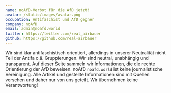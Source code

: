 ```yaml
---
name: noAfD-Verbot für die AfD jetzt!
avatar: /static/images/avatar.png
occupation: Antifaschist und AfD gegner
company: noAfD
email: admin@noafd.world
twitter: https://twitter.com/real_airbauer
github: https://github.com/real-airbauer
---
```


Wir sind klar antifaschistisch orientiert, allerdings in unserer Neutralität nicht Teil der Antifa o.ä. Gruppierungen. Wir sind neutral, unabhängig und transparent. Auf dieser Seite sammeln wir Informationen, die die rechte Orientierung der AfD beweisen. noAfD `noafd.world` ist keine journalistische Vereinigung. Alle Artikel und gestellte Informationen sind mit Quellen versehen und daher nur von uns geteilt. Wir übernehmen keine Verantwortung!